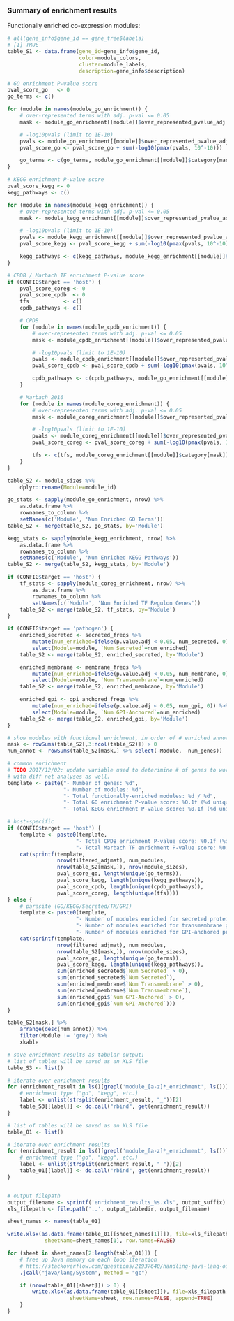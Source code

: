 ### Summary of enrichment results

Functionally enriched co-expression modules:

```r
# all(gene_info$gene_id == gene_tree$labels)                                                                                                                                                                   
# [1] TRUE
table_S1 <- data.frame(gene_id=gene_info$gene_id, 
                       color=module_colors,
                       cluster=module_labels,
                       description=gene_info$description)
```

```r
# GO enrichment P-value score
pval_score_go   <- 0
go_terms <- c()

for (module in names(module_go_enrichment)) {
    # over-represented terms with adj. p-val <= 0.05
    mask <- module_go_enrichment[[module]]$over_represented_pvalue_adj <= 0.05

    # -log10pvals (limit to 1E-10)
    pvals <- module_go_enrichment[[module]]$over_represented_pvalue_adj[mask]
    pval_score_go <- pval_score_go + sum(-log10(pmax(pvals, 10^-10)))

    go_terms <- c(go_terms, module_go_enrichment[[module]]$category[mask])
}

# KEGG enrichment P-value score
pval_score_kegg <- 0
kegg_pathways <- c()

for (module in names(module_kegg_enrichment)) {
    # over-represented terms with adj. p-val <= 0.05
    mask <- module_kegg_enrichment[[module]]$over_represented_pvalue_adj <= 0.05

    # -log10pvals (limit to 1E-10)
    pvals <- module_kegg_enrichment[[module]]$over_represented_pvalue_adj[mask]
    pval_score_kegg <- pval_score_kegg + sum(-log10(pmax(pvals, 10^-10)))

    kegg_pathways <- c(kegg_pathways, module_kegg_enrichment[[module]]$category[mask])
}

# CPDB / Marbach TF enrichment P-value score
if (CONFIG$target == 'host') {
    pval_score_coreg <- 0
    pval_score_cpdb  <- 0
    tfs           <- c()
    cpdb_pathways <- c()

    # CPDB
    for (module in names(module_cpdb_enrichment)) {
        # over-represented terms with adj. p-val <= 0.05
        mask <- module_cpdb_enrichment[[module]]$over_represented_pvalue_adj <= 0.05

        # -log10pvals (limit to 1E-10)
        pvals <- module_cpdb_enrichment[[module]]$over_represented_pvalue_adj[mask]
        pval_score_cpdb <- pval_score_cpdb + sum(-log10(pmax(pvals, 10^-10)))

        cpdb_pathways <- c(cpdb_pathways, module_go_enrichment[[module]]$category[mask])
    }

    # Marbach 2016
    for (module in names(module_coreg_enrichment)) {
        # over-represented terms with adj. p-val <= 0.05
        mask <- module_coreg_enrichment[[module]]$over_represented_pvalue_adj <= 0.05

        # -log10pvals (limit to 1E-10)
        pvals <- module_coreg_enrichment[[module]]$over_represented_pvalue_adj[mask]
        pval_score_coreg <- pval_score_coreg + sum(-log10(pmax(pvals, 10^-10)))

        tfs <- c(tfs, module_coreg_enrichment[[module]]$category[mask])
    }
}
```

```r
table_S2 <- module_sizes %>%
    dplyr::rename(Module=module_id)

go_stats <- sapply(module_go_enrichment, nrow) %>%
    as.data.frame %>%
    rownames_to_column %>%
    setNames(c('Module', 'Num Enriched GO Terms'))
table_S2 <- merge(table_S2, go_stats, by='Module')

kegg_stats <- sapply(module_kegg_enrichment, nrow) %>%
    as.data.frame %>%
    rownames_to_column %>%
    setNames(c('Module', 'Num Enriched KEGG Pathways'))
table_S2 <- merge(table_S2, kegg_stats, by='Module')

if (CONFIG$target == 'host') {
    tf_stats <- sapply(module_coreg_enrichment, nrow) %>%
        as.data.frame %>%
        rownames_to_column %>%
        setNames(c('Module', 'Num Enriched TF Regulon Genes'))
    table_S2 <- merge(table_S2, tf_stats, by='Module')
}

if (CONFIG$target == 'pathogen') {
    enriched_secreted <- secreted_freqs %>% 
        mutate(num_enriched=ifelse(p.value.adj < 0.05, num_secreted, 0)) %>%
        select(Module=module, `Num Secreted`=num_enriched)
    table_S2 <- merge(table_S2, enriched_secreted, by='Module')

    enriched_membrane <- membrane_freqs %>% 
        mutate(num_enriched=ifelse(p.value.adj < 0.05, num_membrane, 0)) %>%
        select(Module=module, `Num Transmembrane`=num_enriched)
    table_S2 <- merge(table_S2, enriched_membrane, by='Module')

    enriched_gpi <- gpi_anchored_freqs %>% 
        mutate(num_enriched=ifelse(p.value.adj < 0.05, num_gpi, 0)) %>%
        select(Module=module, `Num GPI-Anchored`=num_enriched)
    table_S2 <- merge(table_S2, enriched_gpi, by='Module')
}

# show modules with functional enrichment, in order of # enriched annotations
mask <- rowSums(table_S2[,3:ncol(table_S2)]) > 0
num_annot <- rowSums(table_S2[mask,] %>% select(-Module, -num_genes))
```

```r
# common enrichment
# TODO 2017/12/02: update variable used to deterimine # of genes to work
# with diff net analyses as well.
template <- paste("- Number of genes: %d",
                  "- Number of modules: %d",
                  "- Total functionally-enriched modules: %d / %d",
                  "- Total GO enrichment P-value score: %0.1f (%d unique terms)", 
                  "- Total KEGG enrichment P-value score: %0.1f (%d unique pathways)\n", sep='\n')

# host-specific 
if (CONFIG$target == 'host') {
    template <- paste0(template, 
                      "- Total CPDB enrichment P-value score: %0.1f (%d unique pathways)\n",
                      "- Total Marbach TF enrichment P-value score: %0.1f (%d unique TF's)\n")
    cat(sprintf(template, 
                nrow(filtered_adjmat), num_modules,
                nrow(table_S2[mask,]), nrow(module_sizes),
                pval_score_go, length(unique(go_terms)),
                pval_score_kegg, length(unique(kegg_pathways)),
                pval_score_cpdb, length(unique(cpdb_pathways)),
                pval_score_coreg, length(unique(tfs))))
} else {
    # parasite (GO/KEGG/Secreted/TM/GPI)
    template <- paste0(template, 
                      "- Number of modules enriched for secreted proteins: %d (%d secreted proteins)\n",
                      "- Number of modules enriched for transmembrane proteins: %d (%d TM proteins)\n",
                      "- Number of modules enriched for GPI-anchored proteins: %d (%d GPI-anchored proteins)\n")
    cat(sprintf(template, 
                nrow(filtered_adjmat), num_modules,
                nrow(table_S2[mask,]), nrow(module_sizes),
                pval_score_go, length(unique(go_terms)),
                pval_score_kegg, length(unique(kegg_pathways)),
                sum(enriched_secreted$`Num Secreted` > 0),
                sum(enriched_secreted$`Num Secreted`),
                sum(enriched_membrane$`Num Transmembrane` > 0),
                sum(enriched_membrane$`Num Transmembrane`),
                sum(enriched_gpi$`Num GPI-Anchored` > 0),
                sum(enriched_gpi$`Num GPI-Anchored`)))
}
```

```r
table_S2[mask,] %>% 
    arrange(desc(num_annot)) %>%
    filter(Module != 'grey') %>%
    xkable
```

```r
# save enrichment results as tabular output;
# list of tables will be saved as an XLS file
table_S3 <- list()

# iterate over enrichment results
for (enrichment_result in ls()[grepl('module_[a-z]*_enrichment', ls())]) {
    # enrichment type ("go", "kegg", etc.)
    label <- unlist(strsplit(enrichment_result, "_"))[2]
    table_S3[[label]] <- do.call("rbind", get(enrichment_result))
}
```

```r
# list of tables will be saved as an XLS file
table_01 <- list()

# iterate over enrichment results
for (enrichment_result in ls()[grepl('module_[a-z]*_enrichment', ls())]) {
    # enrichment type ("go", "kegg", etc.)
    label <- unlist(strsplit(enrichment_result, "_"))[2]
    table_01[[label]] <- do.call("rbind", get(enrichment_result))
}


# output filepath
output_filename <- sprintf('enrichment_results_%s.xls', output_suffix)
xls_filepath <- file.path('..', output_tabledir, output_filename)

sheet_names <- names(table_01)

write.xlsx(as.data.frame(table_01[[sheet_names[1]]]), file=xls_filepath,
            sheetName=sheet_names[1], row.names=FALSE)

for (sheet in sheet_names[2:length(table_01)]) {
    # free up Java memory on each loop iteration
    # http://stackoverflow.com/questions/21937640/handling-java-lang-outofmemoryerror-when-writing-to-excel-from-r
    .jcall("java/lang/System", method = "gc")

    if (nrow(table_01[[sheet]]) > 0) {
        write.xlsx(as.data.frame(table_01[[sheet]]), file=xls_filepath,
                    sheetName=sheet, row.names=FALSE, append=TRUE)
    }
}
```
